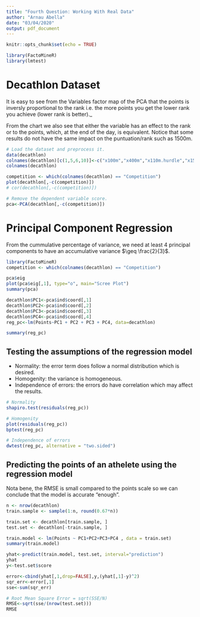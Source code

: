 ```yaml
---
title: "Fourth Question: Working With Real Data"
author: "Arnau Abella"
date: "03/04/2020"
output: pdf_document
---
```


```r
knitr::opts_chunk$set(echo = TRUE)

library(FactoMineR)
library(lmtest)
```

# Decathlon Dataset

It is easy to see from the Variables factor map of the PCA that the points is inversly proportional to the rank i.e. the more points you get
the lower rank you achieve (lower rank is better)._

From the chart we also see that either the variable has an effect to the rank or to the points, which, at the end of the day, is equivalent. Notice that some results do not have the same impact on the puntuation/rank such as 1500m.

```r
# Load the dataset and preprocess it.
data(decathlon)
colnames(decathlon)[c(1,5,6,10)]<-c("x100m","x400m","x110m.hurdle","x1500m")
colnames(decathlon)
```

```r
competition <- which(colnames(decathlon) == "Competition")
plot(decathlon[,-c(competition)])
# cor(decathlon[,-c(competition)])
```

\newpage

```r
# Remove the dependent variable score.
pca<-PCA(decathlon[,-c(competition)])
```

\newpage

# Principal Component Regression

From the cummulative percentage of variance, we need at least 4 principal components to have an accumulative variance $\geq \frac{2}{3}$.

```r
library(FactoMineR)
competition <- which(colnames(decathlon) == "Competition")

pca$eig
plot(pca$eig[,1], type="o", main="Scree Plot")
summary(pca)

decathlon$PC1<-pca$ind$coord[,1]
decathlon$PC2<-pca$ind$coord[,2]
decathlon$PC3<-pca$ind$coord[,3]
decathlon$PC4<-pca$ind$coord[,4]
reg_pc<-lm(Points~PC1 + PC2 + PC3 + PC4, data=decathlon)
```

```r
summary(reg_pc)
```

## Testing the assumptions of the regression model

- Normality: the error term does follow a normal distribution which is desired.
- Homogenity: the variance is homogeneous.
- Independence of errors: the errors do have correlation which may affect the results.

```r
# Normality
shapiro.test(residuals(reg_pc))

# Homogenity
plot(residuals(reg_pc))
bptest(reg_pc)

# Independence of errors
dwtest(reg_pc, alternative = "two.sided")
```

## Predicting the points of an athelete using the regression model

Nota bene, the RMSE is small compared to the points scale so we can conclude that the model is accurate "enough".

```r
n <- nrow(decathlon)
train.sample <- sample(1:n, round(0.67*n))

train.set <- decathlon[train.sample, ]
test.set <- decathlon[-train.sample, ] 

train.model <- lm(Points ~ PC1+PC2+PC3+PC4 , data = train.set)
summary(train.model)

yhat<-predict(train.model, test.set, interval="prediction")
yhat
y<-test.set$score

error<-cbind(yhat[,1,drop=FALSE],y,(yhat[,1]-y)^2)
sqr_err<-error[,1]
sse<-sum(sqr_err)

# Root Mean Square Error = sqrt(SSE/N)
RMSE<-sqrt(sse/(nrow(test.set)))
RMSE
```